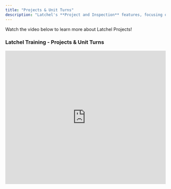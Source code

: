 ```yaml
---
title: "Projects & Unit Turns"
description: "Latchel's **Project and Inspection** features, focusing on project management, including creation, monitoring, and work order linking.  The training covered creating projects by linking to properties, adding categories, and naming them, as well as linking existing work orders."
---
```


Watch the video below to learn more about Latchel Projects\!

### <Icon icon="camera-movie" iconType="duotone" color="#ff9b8a" size={25} /> **Latchel Training - Projects & Unit Turns**

<iframe width="100%" height="420" src="https://www.youtube.com/embed/StEQB2Z-4i4?si=5g6qitAMq3bUHYaP" title="YouTube video player" frameborder="0" allow="accelerometer; autoplay; clipboard-write; encrypted-media; gyroscope; picture-in-picture; web-share" referrerpolicy="strict-origin-when-cross-origin" allowfullscreen />

### <Icon icon="book-bookmark" iconType="duotone" color="#ff9b8a" size={25} /> **Related Articles**

<Card title="Managing Latchel Projects" icon="folder-check" iconType="duotone" href="/s/topic/0TO5e000000h9wqGAA/Managing-Latchel-Maintenance-Projects">
  Through this article you will learn:

  - How to Access and Create Projects
  - Setting Up an Existing Project
  - Add Work Orders to an Existing Project
  - The Project Progress
  - Deleting a Work Order from a Project
  - Deleting an Existing Project
  - Completing a Project
</Card>